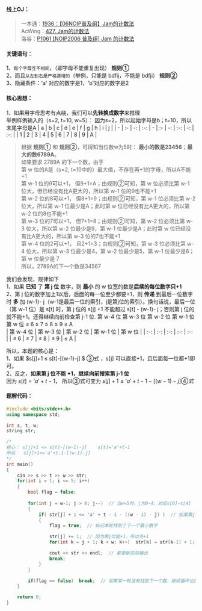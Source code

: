 
#### 线上OJ：
> 一本通：[1936：【06NOIP普及组】Jam的计数法](http://ybt.ssoier.cn:8088/problem_show.php?pid=1936)  
AcWing：[427. Jam的计数法](https://www.acwing.com/problem/content/description/429/)  
洛谷：[P1061 [NOIP2006 普及组] Jam 的计数法](https://www.luogu.com.cn/problem/P1061)  

#### 关键语句：
1、`每个字母互不相同`，（即字母不能重复出现） **规则①**  
2、而且`从左到右是严格递增的`（举例，只能是 bdfij，不能是 bdfji）   **规则②**  
3、隐藏条件：'a' 对应的数字是1，'b'对应的数字是2  

#### 核心思想：
1、如果用字母思考有点绕，我们可以**先转换成数字**来推理  
举例样例输入的（s=2, t=10, w=5）：
因为s=2，所以起始字母是b；t=10，所以末尾字母是A
| a | b  |  c |  d  | e | f  |  g |  h  |  i  |  j  |
| - | :- | -: | :-: | - | :- | -: | :-: | -:  | :-: |
| 1 | 2  |  3 |  4  | 5 | 6  |  7 |  8  |  9  |  A  |
  

> 根据 **规则①** 和 **规则②**，可得知当位数w为5时：  **最小的数是23456**；**最大的数6789A**。  
如果要求 2789A 的下一个数，由于  
> 第 w 位的A是（s=2, t=10中的）最大值，不存在再+1的字母，所以A不能+1  
> 第 w-1 位的9可以+1， 但9+1=A；由规则②可知，第 w 位必须比第 w-1 位大，但已经没有比A更大的，所以第 w-1 位的9也不能+1  
> 第 w-2 位的8可以+1， 但8+1=9；由规则②可知，第 w-1 位必须比第 w-2 位大，所以第 w-1 位最少是A；此时第 w 位已经没有比A更大的，所以第 w-2 位的8也不能+1  
> 第 w-3 位的7可以+1， 但7+1=8；由规则②可知，第 w-2 位必须比第 w-3 位大，所以第 w-2 位最少是9，第 w-1 位最少是A；此时第 w 位已经没有比A更大的，所以第 w-3 位的7也不能+1  
> 第 w-4 位的2可以+1， 且2+1=3；由规则②可知，第 w-3 位必须比第 w-4 位大，所以第 w-3 位最少是4，第 w-2 位最少是5，第 w-1 位最少是6；第 w 位最少是 7  
所以，2789A的下一个数是34567  

我们会发现，规律如下  
1、如果 **已知** 了 **第 j 位** 数字，则 **最小** 的 w 位宽的数是**后续的每位数字只+1**  
2、第 j 位的数字加上1以后，后面的每一位至少都要+1，则 **传递** 到最后一位数字时 **多** 加 (w-1)- j（w-1是最后一位的索引，j是第j位的索引）。换句话说，最后一位（第 w-1 位）是 s[t] 时，第 j 位的 s[j] +1 不能超过 s[t] -  (w-1)- j；否则第 j 位的就不能+1。还得继续向前检查第  j-1 位.
第 w-4 位	第 w-3 位	第 w-2 位	第 w-1 位	第 w 位
   ≤ 6	      ≤ 7	      ≤ 8	≤ 9	≤ A  
| 第 w-4 位 | 第 w-3 位  |  第 w-2 位 |  第 w-1 位  | 第 w 位 | 
|  :-:      | :-:       | :-:         | :-:         |  :-:    |
| ≤ 6       | ≤ 7       |  ≤ 8       |  ≤ 9        | ≤ A     |

所以，本题的核心是：   
1、如果 $s[j]+1 ≤ s[t]-[(w-1)-j] $ ③式 ，s[j] 可以直接+1，且后面每一位都+1即可。   
2、反之，**如果第 j 位不能 +1，继续向前搜索第 j-1 位**    
因为 $s[t]='a' + t - 1$， 所以③式可变为  $s[j] + 1 ≤ 'a' + t - 1 - [(w-1) - j]  ④式$  

#### 题解代码：
```cpp showLineNumbers {18,20,24,25}
#include <bits/stdc++.h>
using namespace std;

int s, t, w;
string str;

/*
核心： s[j]+1 <= s[t]-[(w-1)-j]    s[t]='a'+t-1
所以   s[j]+1<='a'+t-1-[(w-1)-j]
*/
int main()
{
    cin >> s >> t >> w >> str;
    for(int i = 1; i <= 5; i++)
    {
        bool flag = false;
        
        for(int j = w-1; j > 0; j--)  // 当w=5时，j为0-4，对应s[0]-s[4]
        {
            if( str[j] + 1 <= 'a' + t - 1 - ((w - 1) - j) )  // 如果第j位能+1（向后传递后最后一位不会出界）
            {
                flag = true;  // 标记本轮找到了下一个最小数字

                str[j] += 1;  // 因为第j位能+1，所以先+1
                for(int k = j + 1; k < w; k++)  str[k] = str[k-1] + 1;  // 此时的最小值是后面每一位在前一位基础上+1

                cout << str << endl;  // 都更新完后输出
                break;
            }
        }

        if(flag == false)  break;  // 如果某一轮没有找到下一个数，继续循环也找不到，跳出循环即可
    }

    return 0;
}
```